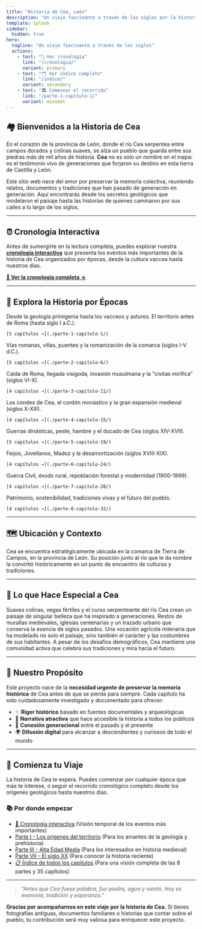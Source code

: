 ```yaml
---
title: "Historia de Cea, León"
description: "Un viaje fascinante a través de los siglos por la historia del pueblo de Cea, desde sus orígenes geológicos hasta nuestros días"
template: splash
sidebar:
  hidden: true
hero:
  tagline: "Un viaje fascinante a través de los siglos"
  actions:
    - text: "📜 Ver cronología"
      link: "/cronologia/"
      variant: primary
    - text: "🗂️ Ver índice completo"
      link: "/indice/"
      variant: secondary
    - text: "🏛️ Comenzar el recorrido"
      link: "/parte-1-capitulo-1/"
      variant: minimal
---
```



## 🏘️ Bienvenidos a la Historia de Cea

En el corazón de la provincia de León, donde el río Cea serpentea entre campos dorados y colinas suaves, se alza un pueblo que guarda entre sus piedras más de mil años de historia. **Cea** no es solo un nombre en el mapa: es el testimonio vivo de generaciones que forjaron su destino en esta tierra de Castilla y León.

Este sitio web nace del amor por preservar la memoria colectiva, reuniendo relatos, documentos y tradiciones que han pasado de generación en generación. Aquí encontrarás desde los secretos geológicos que modelaron el paisaje hasta las historias de quienes caminaron por sus calles a lo largo de los siglos.

---

## ⏰ Cronología Interactiva

Antes de sumergirte en la lectura completa, puedes explorar nuestra **[cronología interactiva](/cronologia/)** que presenta los eventos más importantes de la historia de Cea organizados por épocas, desde la cultura vaccea hasta nuestros días.

**[📜 Ver la cronología completa →](/cronologia/)**

---

## 📖 Explora la Historia por Épocas

<CardGrid>
  <Card title="🌍 Parte I: La tierra antes del tiempo" icon="earth">
    Desde la geología primigenia hasta los vacceos y astures. El territorio antes de Roma (hasta siglo I a.C.).
    
    [5 capítulos →](./parte-1-capitulo-1/)
  </Card>
  
  <Card title="🏛️ Parte II: Cea en tiempos de Roma" icon="monument">
    Vías romanas, villas, puentes y la romanización de la comarca (siglos I-V d.C.).
    
    [5 capítulos →](./parte-2-capitulo-6/)
  </Card>
  
  <Card title="🏰 Parte III: Alta Edad Media" icon="castle">
    Caída de Roma, llegada visigoda, invasión musulmana y la "civitas mirifica" (siglos VI-X).
    
    [4 capítulos →](./parte-3-capitulo-11/)
  </Card>

  <Card title="⛪ Parte IV: Señorío y monasterios" icon="temple">
    Los condes de Cea, el cordón monástico y la gran expansión medieval (siglos X-XIII).
    
    [4 capítulos →](./parte-4-capitulo-15/)
  </Card>
</CardGrid>

<CardGrid>
  <Card title="⚔️ Parte V: Conflictos y decadencia" icon="sword">
    Guerras dinásticas, peste, hambre y el ducado de Cea (siglos XIV-XVII).
    
    [5 capítulos →](./parte-5-capitulo-19/)
  </Card>
  
  <Card title="💡 Parte VI: Ilustración y reformas" icon="lightbulb">
    Feijoo, Jovellanos, Madoz y la desamortización (siglos XVIII-XIX).
    
    [4 capítulos →](./parte-6-capitulo-24/)
  </Card>
  
  <Card title="🏭 Parte VII: El siglo XX" icon="industry">
    Guerra Civil, éxodo rural, repoblación forestal y modernidad (1900-1999).
    
    [4 capítulos →](./parte-7-capitulo-28/)
  </Card>

  <Card title="🌐 Parte VIII: Cea en el siglo XXI" icon="globe">
    Patrimonio, sostenibilidad, tradiciones vivas y el futuro del pueblo.
    
    [4 capítulos →](./parte-8-capitulo-32/)
  </Card>
</CardGrid>

---

## 🗺️ Ubicación y Contexto

Cea se encuentra estratégicamente ubicada en la comarca de Tierra de Campos, en la provincia de León. Su posición junto al río que le da nombre la convirtió históricamente en un punto de encuentro de culturas y tradiciones.

---

## 💎 Lo que Hace Especial a Cea

<CardGrid>
  <Card title="🏞️ Paisaje Natural" icon="mountain">
    Suaves colinas, vegas fértiles y el curso serpenteante del río Cea crean un paisaje de singular belleza que ha inspirado a generaciones.
  </Card>
  
  <Card title="🏛️ Patrimonio Histórico" icon="monument">
    Restos de murallas medievales, iglesias centenarias y un trazado urbano que conserva la esencia de siglos pasados.
  </Card>
  
  <Card title="🌾 Tradición Agrícola" icon="leaf">
    Una vocación agrícola milenaria que ha modelado no solo el paisaje, sino también el carácter y las costumbres de sus habitantes.
  </Card>
  
  <Card title="👥 Comunidad Viva" icon="users">
    A pesar de los desafíos demográficos, Cea mantiene una comunidad activa que celebra sus tradiciones y mira hacia el futuro.
  </Card>
</CardGrid>

---

## 🎯 Nuestro Propósito

Este proyecto nace de la **necesidad urgente de preservar la memoria histórica** de Cea antes de que se pierda para siempre. Cada capítulo ha sido cuidadosamente investigado y documentado para ofrecer:

- ✨ **Rigor histórico** basado en fuentes documentales y arqueológicas
- 🎨 **Narrativa atractiva** que hace accesible la historia a todos los públicos  
- 🔗 **Conexión generacional** entre el pasado y el presente
- 🌍 **Difusión digital** para alcanzar a descendientes y curiosos de todo el mundo

---

## 🚀 Comienza tu Viaje

La historia de Cea te espera. Puedes comenzar por cualquier época que más te interese, o seguir el recorrido cronológico completo desde los orígenes geológicos hasta nuestros días.

### 📚 Por donde empezar

- [📜 Cronología interactiva](./cronologia/) (Visión temporal de los eventos más importantes)
- [Parte I - Los orígenes del territorio](./parte-1-capitulo-1/) (Para los amantes de la geología y prehistoria)
- [Parte III - Alta Edad Media](./parte-3-capitulo-11/) (Para los interesados en historia medieval)
- [Parte VII - El siglo XX](./parte-7-capitulo-28/) (Para conocer la historia reciente)
- [📋 Índice de todos los capítulos](./indice/) (Para una visión completa de las 8 partes y 35 capítulos)

---

> *"Antes que Cea fuese palabra, fue piedra, agua y viento. Hoy es memoria, tradición y esperanza."*

**Gracias por acompañarnos en este viaje por la historia de Cea.** Si tienes fotografías antiguas, documentos familiares o historias que contar sobre el pueblo, tu contribución será muy valiosa para enriquecer este proyecto.